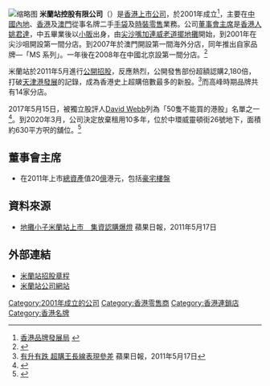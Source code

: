 {{Other uses list|香港上市公司|意大利米蘭的鐵路車站|米兰中央车站|位于[[新疆生产建设兵团三十六团|新疆生产建设兵团三十六团]]的中国国铁[[格库铁路|格库铁路]]车站|米兰站 (新疆)}}
[[File:MilanStation_MK_201505.jpg|缩略图]]
'''米蘭站控股有限公司 '''（{{hkex|1150}}）是[[香港上市公司|香港上市公司]]，於2001年成立<ref>[http://www.hkbrand.org/topbrands/details/1244 香港品牌發展局] {{webarchive|url=https://web.archive.org/web/20160822042104/http://www.hkbrand.org/topbrands/details/1244 |date=2016-08-22 }}</ref>，主要在[[中國內地|中國內地]]、[[香港|香港]]及[[澳門|澳門]]從事名牌二手[[手袋|手袋]]及[[時裝|時裝]][[零售|零售]]業務。公司[[董事會主席|董事會主席]]是[[香港人|香港人]][[姚君達|姚君達]]，中五畢業後以[[小販|小販]]出身，由[[尖沙嘴|尖沙嘴]][[加連威老道|加連威老道]][[擺地攤|擺地攤]]開始，到2001年在尖沙咀開設第一間分店。到2007年於澳門開設第一間海外分店，同年推出自家品牌—「MS 系列」。一年後在2008年在中國北京設第一間分店。<ref>{{cite web |title=香港服務名牌 |url=https://www.hkbrand.org/tc/gallery/2/brand/153?page=3&activePage=1 |website=香港品牌發展局 |publisher=香港品牌發展局 |accessdate=2020-04-18 |archive-date=2019-11-05 |archive-url=https://web.archive.org/web/20191105051017/http://www.hkbrand.org/tc/gallery/2/brand/153?page=3&activePage=1 |dead-url=no }}</ref>

米蘭站於2011年5月進行[[公開招股|公開招股]]，反應熱烈，公開發售部份超額認購2,180倍，打破[[天津港發展|天津港發展]]的記錄，成為香港史上超購倍數最多的新股。<ref>[http://hk.apple.nextmedia.com/template/apple/art_main.php?iss_id=20110517&sec_id=4104&subsec=11866&art_id=15260312 有升有跌 超購王長線表現參差] 蘋果日報，2011年5月17日</ref>而高峰時期品牌共有14家分店。

2017年5月15日，被獨立股評人[[David_Webb|David Webb]]列為「50隻不能買的港股」名單之一<ref>{{cite news |title=David Webb點出50隻不能持有的港股 |url=https://www2.hkej.com/instantnews/stock/article/1563921/David+Webb%E9%BB%9E%E5%87%BA50%E9%9A%BB%E4%B8%8D%E8%83%BD%E6%8C%81%E6%9C%89%E7%9A%84%E6%B8%AF%E8%82%A1 |accessdate=2020-04-18 |work=信報財經新聞 |date=2017-05-15 |archive-url=https://web.archive.org/web/20180826064119/http://www2.hkej.com/instantnews/stock/article/1563921/David+Webb%E9%BB%9E%E5%87%BA50%E9%9A%BB%E4%B8%8D%E8%83%BD%E6%8C%81%E6%9C%89%E7%9A%84%E6%B8%AF%E8%82%A1 |archive-date=2018-08-26 |dead-url=yes }}</ref>。到2020年3月，公司決定放棄租用10多年，位於中環威靈頓街26號地下，面積約630平方呎的舖位。<ref>{{cite news |title=【獨家】米蘭站棄威靈頓街老店 姚君達：中環都無人行 |url=https://ps.hket.com/article/2614783/%E3%80%90%E7%8D%A8%E5%AE%B6%E3%80%91%E7%B1%B3%E8%98%AD%E7%AB%99%E6%A3%84%E5%A8%81%E9%9D%88%E9%A0%93%E8%A1%97%E8%80%81%E5%BA%97%20%E5%A7%9A%E5%90%9B%E9%81%94%EF%BC%9A%E4%B8%AD%E7%92%B0%E9%83%BD%E7%84%A1%E4%BA%BA%E8%A1%8C?mtc=80010 |accessdate=2020-04-18 |work=香港經濟日報 |date=2020-04-09}}</ref>

==董事會主席==
*在2011年上市[[總資產|總資產]]值20[[億|億]]港元，包括[[豪宅|豪宅]][[樓盤|樓盤]]

== 資料來源 ==
{{reflist}}
* [http://hk.apple.nextmedia.com/template/apple/art_main.php?&iss_id=20110517&sec_id=4104&art_id=15260310 地攤小子米蘭站上市　集資認購爆燈] {{Wayback|url=http://hk.apple.nextmedia.com/template/apple/art_main.php?&iss_id=20110517&sec_id=4104&art_id=15260310 |date=20110518113207 }} 蘋果日報，2011年5月17日

==外部連結==
{{commonscat|Milan Station (shops) in Hong Kong}}
*[http://www.hkexnews.hk/listedco/listconews/sehk/20110511/LTN20110511024_C.pdf 米蘭站招股章程] {{Wayback|url=http://www.hkexnews.hk/listedco/listconews/sehk/20110511/LTN20110511024_C.pdf |date=20110516003305 }}
*[http://www.milanstation.com.hk/ 米蘭站公司網站] {{Wayback|url=http://www.milanstation.com.hk/ |date=20190716025910 }}

[[Category:2001年成立的公司|Category:2001年成立的公司]]
[[Category:香港零售商|Category:香港零售商]]
[[Category:香港連鎖店|Category:香港連鎖店]]
[[Category:香港名牌|Category:香港名牌]]